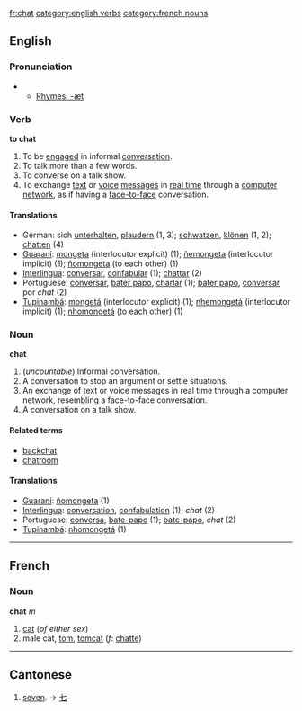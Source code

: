 [[fr:chat]]
[[category:english verbs]]
[[category:french nouns]]
==English==
===Pronunciation===
**[[Rhymes:English:-æt|Rhymes: -æt]]

===Verb===
'''to chat'''

#To be [[engage]]d in informal [[conversation]].
#To talk more than a few words.
#To converse on a talk show.
#To exchange [[text]] or [[voice]] [[message]]s in [[real time]] through a [[computer network]], as if having a [[face-to-face]] conversation.

====Translations====
*German: sich [[unterhalten]], [[plaudern]] (1, 3); [[schwatzen]], [[klönen]] (1, 2); [[chatten]] (4)
*[[Guaraní]]: [[mongeta]] (interlocutor explicit) (1); [[ñemongeta]] (interlocutor implicit) (1); [[ñomongeta]] (to each other) (1)
*[[Interlingua]]: [[conversar]], [[confabular]] (1); [[chattar]] (2)
*Portuguese: [[conversar]], [[bater papo]], [[charlar]] (1); [[bater papo]], [[conversar]] por ''chat'' (2)
*[[Tupinambá]]: [[mongetá]] (interlocutor explicit) (1); [[nhemongetá]] (interlocutor implicit) (1); [[nhomongetá]] (to each other) (1)

===Noun===
'''chat'''

#(''uncountable'') Informal conversation.
#A conversation to stop an argument or settle situations.
#An exchange of text or voice messages in real time through a computer network, resembling a face-to-face conversation.
#A conversation on a talk show.

====Related terms====
*[[backchat]]
*[[chatroom]]

====Translations====
*[[Guaraní]]: [[ñomongeta]] (1)
*[[Interlingua]]: [[conversation]], [[confabulation]] (1); ''chat'' (2)
*Portuguese: [[conversa]], [[bate-papo]] (1); [[bate-papo]], ''chat'' (2)
*[[Tupinambá]]: [[nhomongetá]] (1)

----
==French==
===Noun===
'''chat''' ''m''

#[[cat]] (''of either sex'')
#male cat, [[tom]], [[tomcat]] (''f'': [[chatte]])

----

==Cantonese==

# [[seven]]. &rarr; [[七]]